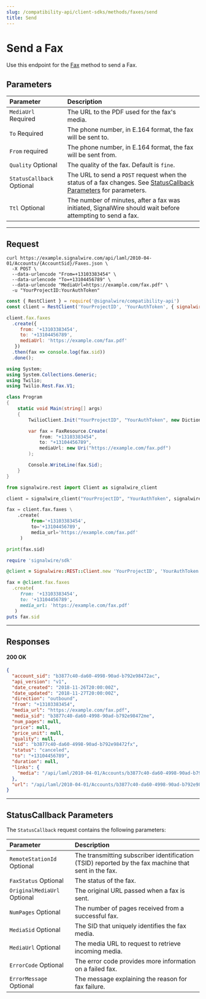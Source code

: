 ```yaml
---
slug: /compatibility-api/client-sdks/methods/faxes/send
title: Send
---
```


# Send a Fax

Use this endpoint for the [Fax](./index.mdx) method to send a Fax.

## Parameters

| Parameter                                                   | Description                                                                                                                                    |
| :---------------------------------------------------------- | :--------------------------------------------------------------------------------------------------------------------------------------------- |
| `MediaUrl` <span className="required-arg">Required</span>       | The URL to the PDF used for the fax's media.                                                                                                   |
| `To` <span className="required-arg">Required</span>             | The phone number, in E.164 format, the fax will be sent to.                                                                                    |
| `From` <span class="optional-arg">required</span>           | The phone number, in E.164 format, the fax will be sent from.                                                                                  |
| `Quality` <span className="optional-arg">Optional</span>        | The quality of the fax. Default is `fine`.                                                                                                     |
| `StatusCallback` <span className="optional-arg">Optional</span> | The URL to send a `POST` request when the status of a fax changes. See [StatusCallback Parameters](#statuscallback-parameters) for parameters. |
| `Ttl` <span className="optional-arg">Optional</span>            | The number of minutes, after a fax was initiated, SignalWire should wait before attempting to send a fax.                                      |

---

## Request

<Tabs groupId="compatibility-sdks">

<TabItem value="shell" label="cURL">

```shell
curl https://example.signalwire.com/api/laml/2010-04-01/Accounts/{AccountSid}/Faxes.json \
  -X POST \
  --data-urlencode "From=+13103383454" \
  --data-urlencode "To=+13104456789" \
  --data-urlencode "MediaUrl=https://example.com/fax.pdf" \
  -u "YourProjectID:YourAuthToken"
```

</TabItem>

<TabItem value="node" label="Node.js">

```javascript
const { RestClient } = require('@signalwire/compatibility-api')
const client = RestClient('YourProjectID', 'YourAuthToken', { signalwireSpaceUrl: 'example.signalwire.com' })

client.fax.faxes
  .create({
     from: '+13103383454',
     to: '+13104456789',
     mediaUrl: 'https://example.com/fax.pdf'
   })
  .then(fax => console.log(fax.sid))
  .done();
```

</TabItem>

<TabItem value="csharp" label="C#">

```csharp
using System;
using System.Collections.Generic;
using Twilio;
using Twilio.Rest.Fax.V1;

class Program
{
    static void Main(string[] args)
    {
        TwilioClient.Init("YourProjectID", "YourAuthToken", new Dictionary<string, object> { ["signalwireSpaceUrl"] = "{SPACE}.signalwire.com" });

        var fax = FaxResource.Create(
            from: "+13103383454",
            to: "+13104456789",
            mediaUrl: new Uri("https://example.com/fax.pdf")
        );

        Console.WriteLine(fax.Sid);
    }
}
```

</TabItem>

<TabItem value="python" label="Python">

```python
from signalwire.rest import Client as signalwire_client

client = signalwire_client("YourProjectID", "YourAuthToken", signalwire_space_url = 'example.signalwire.com')

fax = client.fax.faxes \
    .create(
         from='+13103383454',
         to='+13104456789',
         media_url='https://example.com/fax.pdf'
     )

print(fax.sid)
```

</TabItem>

<TabItem value="ruby" label="Ruby">

```ruby
require 'signalwire/sdk'

@client = Signalwire::REST::Client.new 'YourProjectID', 'YourAuthToken', signalwire_space_url: "example.signalwire.com"

fax = @client.fax.faxes
  .create(
     from: '+13103383454',
     to: '+13104456789',
     media_url: 'https://example.com/fax.pdf'
   )
puts fax.sid
```

</TabItem>

</Tabs>

---

## Responses

<h4><span class="badge badge--success">200</span> OK</h4>

```json
{
  "account_sid": "b3877c40-da60-4998-90ad-b792e98472ac",
  "api_version": "v1",
  "date_created": "2018-11-26T20:00:00Z",
  "date_updated": "2018-11-27T20:00:00Z",
  "direction": "outbound",
  "from": "+13103383454",
  "media_url": "https://example.com/fax.pdf",
  "media_sid": "b3877c40-da60-4998-90ad-b792e98472me",
  "num_pages": null,
  "price": null,
  "price_unit": null,
  "quality": null,
  "sid": "b3877c40-da60-4998-90ad-b792e98472fx",
  "status": "canceled",
  "to": "+13104456789",
  "duration": null,
  "links": {
    "media": "/api/laml/2010-04-01/Accounts/b3877c40-da60-4998-90ad-b792e98472ac/Faxes/b3877c40-da60-4998-90ad-b792e98472fx/Media"
  },
  "url": "/api/laml/2010-04-01/Accounts/b3877c40-da60-4998-90ad-b792e98472ac/Faxes/b3877c40-da60-4998-90ad-b792e98472fx"
}
```

---

## StatusCallback Parameters

The `StatusCallback` request contains the following parameters:

| Parameter                                                     | Description |
| :------------------------------------------------------------ | :-------------------------------------------------------------------------------------------------- |
| `RemoteStationId` <span className="optional-arg">Optional</span>  | The transmitting subscriber identification (TSID) reported by the fax machine that sent in the fax. |
| `FaxStatus` <span className="optional-arg">Optional</span>        | The status of the fax.                                                                              |
| `OriginalMediaUrl` <span className="optional-arg">Optional</span> | The original URL passed when a fax is sent.                                                         |
| `NumPages` <span className="optional-arg">Optional</span>         | The number of pages received from a successful fax.                                                 |
| `MediaSid` <span className="optional-arg">Optional</span>         | The SID that uniquely identifies the fax media.                                                     |
| `MediaUrl` <span className="optional-arg">Optional</span>         | The media URL to request to retrieve incoming media.                                                |
| `ErrorCode` <span className="optional-arg">Optional</span>        | The error code provides more information on a failed fax.                                           |
| `ErrorMessage` <span className="optional-arg">Optional</span>     | The message explaining the reason for fax failure.                                                  |
